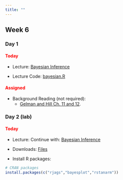 ```yaml
---
title: ""
---
```


## Week 6

### Day 1

#### [Today]{style="color:red;"}


-   Lecture: <a href="/FW680A4/bayesian.qmd">Bayesian Inference</a>

-   Lecture Code: <a href="/FW680A4/bayesian.R">bayesian.R</a>

#### [Assigned]{style="color:red;"}

- Background Reading (not required):
  - <a href="/readings/Gelman and Hill Chapters 11 and 12.pdf"> Gelman and Hill Ch. 11 and 12</a>.




<!-- #### [Assigned]{style="color:red;"} -->

<!-- -   Readings for next class:  -->
<!--     - <a href="/readings/Zurr and Iano 2016.pdf">Zurr and Iano, 2016</a> -->





### Day 2 (lab)

#### [Today]{style="color:red;"}

-    Lecture: Continue with: <a href="/FW680A4/bayesian.qmd">Bayesian Inference</a>

-   Downloads: <a href="/classfiles/bayeslab/week5files.zip">Files</a>

-   Install R packages:

```r
# CRAN packages
install.packages(c("rjags","bayesplot","rstanarm"))
```


<!-- #### [Assigned]{style="color:red;"} -->

<!-- -   Readings for next class:  -->
<!--     - <a href="https://statistics4ecologists-v2.netlify.app/mmi#mmi">Fieberg, Ch. 8</a> -->






